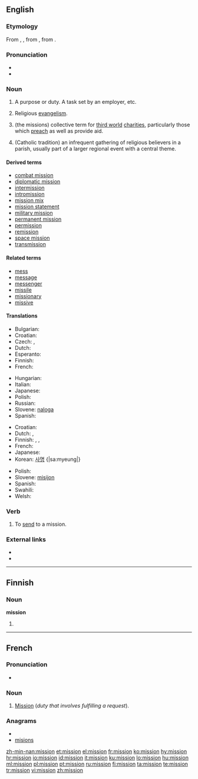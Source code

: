 ==English==
{{wikipedia}}

===Etymology===
From {{etyl|fr}} {{term|mission|lang=fr||a sending, a mission}}, {{etyl|fro}} {{term|mission||expense|lang=fro}}, from {{etyl|la}} {{term|missio|lang=la||a sending, sending away, dispatching, discharging, release, remission, cessation}}, from {{term|mittere||to send}}.

===Pronunciation===
* {{audio|en-us-mission.ogg|Audio (US)}}
* {{rhymes|ɪʃən}}

===Noun===
{{en-noun|missions|-}}

# {{countable}} A purpose or duty. A task set by an employer, etc.
# {{uncountable}} Religious [[evangelism]].
# {{uncountable}} (the missions) collective term for [[third world]] [[charities]], particularly those which [[preach]] as well as provide aid.
# {{countable}} (Catholic tradition) an infrequent gathering of religious believers in a parish, usually part of a larger regional event with a central theme. 

====Derived terms====
* [[combat mission]]
* [[diplomatic mission]]
* [[intermission]]
* [[intromission]]
* [[mission mix]]
* [[mission statement]]
* [[military mission]]
* [[permanent mission]]
* [[permission]]
* [[remission]]
* [[space mission]]
* [[transmission]]

====Related terms====
* [[mess]]
* [[message]]
* [[messenger]]
* [[missile]] 
* [[missionary]]
* [[missive]]

====Translations====
{{trans-top|duty that involves fulfilling a request}}
* Bulgarian: {{t+|bg|мисия|f}}
* Croatian: {{t+|hr|misija|f}}
* Czech: {{t-|cs|poslání|n}}, {{t-|cs|mise|f}}
* Dutch: {{t+|nl|missie|f}}
* Esperanto: {{t|eo|misio|xs=Esperanto}}
* Finnish: {{t+|fi|tehtävä}}
* French: {{t+|fr|mission|f}}
{{trans-mid}}
* Hungarian: {{t+|hu|küldetés}}
* Italian: {{t+|it|missione|f}}
* Japanese: {{t+|ja|任務|tr=ninmu}}
* Polish: {{t-|pl|misja|f}}
* Russian: {{t+|ru|миссия|f|tr=míssija}}
* Slovene: [[naloga]] {{f}}
* Spanish: {{t-|es|misión|f}}
{{trans-bottom}}

{{trans-top|religious evangelism}}
* Croatian: {{t+|hr|misija|f}}
* Dutch: {{t+|nl|missie|f}}, {{t-|nl|zending|f}}
* Finnish: {{t-|fi|missio}}, {{t+|fi|lähetys}}, {{t-|fi|lähetystyö}}
* French: {{t+|fr|mission|f}}
* Japanese: {{t|ja|伝道|tr=dendō}}
* Korean: [[사명]] {|sa:myeung|}
{{trans-mid}}
* Polish: {{t-|pl|misja|f}}
* Slovene: [[misijon]] {{m}}
* Spanish: {{t-|es|misión|f}}
* Swahili: {{t+|sw|misheni|xs=Swahili}}
* Welsh: {{t|cy|cenhadaeth|f}}
{{trans-bottom}}

===Verb===
{{en-verb}}

# {{transitive}} To [[send]] to a mission.

===External links===
* {{R:Webster 1913}}
* {{R:Century 1911}}

----

==Finnish==

===Noun===
'''mission'''

# {{fi-form of|type=noun|case=genitive|pl=singular|[[missio]]}}

----

==French==

===Pronunciation===
* {{audio|Fr-mission.ogg|Audio}}

===Noun===
{{fr-noun|f}}

# [[mission#English|Mission]] (''duty that involves fulfilling a request'').

===Anagrams===
* {{alphagram|iimnoss}}
* [[misions#French|misions]]

[[zh-min-nan:mission]]
[[et:mission]]
[[el:mission]]
[[fr:mission]]
[[ko:mission]]
[[hy:mission]]
[[hr:mission]]
[[io:mission]]
[[id:mission]]
[[it:mission]]
[[ku:mission]]
[[lo:mission]]
[[hu:mission]]
[[ml:mission]]
[[pl:mission]]
[[pt:mission]]
[[ru:mission]]
[[fi:mission]]
[[ta:mission]]
[[te:mission]]
[[tr:mission]]
[[vi:mission]]
[[zh:mission]]